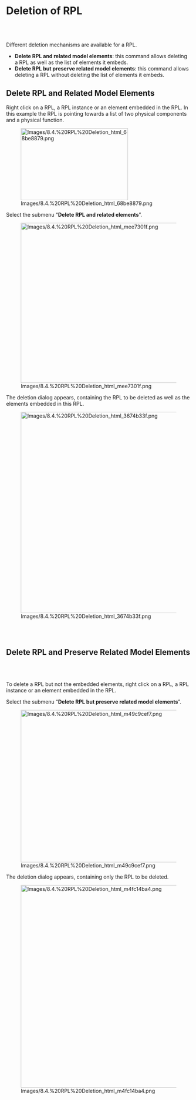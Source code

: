 
= Deletion of RPL =

<br>
<br>


Different deletion mechanisms are available for a RPL.


* '''Delete RPL and related model elements''': this command allows 	deleting a RPL as well as the list of elements it embeds.
* '''Delete RPL but preserve related model elements''': this command 	allows deleting a RPL without deleting the list of elements it 	embeds.

== Delete RPL and Related Model Elements ==

Right click on a RPL, a RPL instance or an element embedded in the RPL. In this example the RPL is pointing towards a list of two physical components and a physical function.


[[Image:Images/8.4.%20RPL%20Deletion_html_68be8879.png|292x196px]]


Select the submenu &ldquo;'''Delete RPL and related elements'''&rdquo;.


[[Image:Images/8.4.%20RPL%20Deletion_html_mee7301f.png|726x436px]]


The deletion dialog appears, containing the RPL to be deleted as well as the elements embedded in this RPL.


[[Image:Images/8.4.%20RPL%20Deletion_html_3674b33f.png|648x548px]]


<br>
<br>


== Delete RPL and Preserve Related Model Elements ==

<br>
<br>


To delete a RPL but not the embedded elements, right click on a RPL, a RPL instance or an element embedded in the RPL.


Select the submenu &ldquo;'''Delete RPL but preserve related model elements'''&rdquo;.


[[Image:Images/8.4.%20RPL%20Deletion_html_m49c9cef7.png|706x415px]]


The deletion dialog appears, containing only the RPL to be deleted.


[[Image:Images/8.4.%20RPL%20Deletion_html_m4fc14ba4.png|614x552px]]

